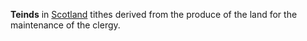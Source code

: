'''Teinds''' in [[Scotland]] tithes derived from the produce of the land for the maintenance of the clergy.

{{stub}}
{{Nuttall}}